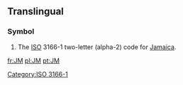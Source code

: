 {{also|.jm}}
==Translingual==
===Symbol===
{{infl|mul|symbol}}
# The [[ISO]] 3166-1 two-letter (alpha-2) code for [[Jamaica]].

[[Category:ISO 3166-1]]

[[fr:JM]]
[[pl:JM]]
[[pt:JM]]